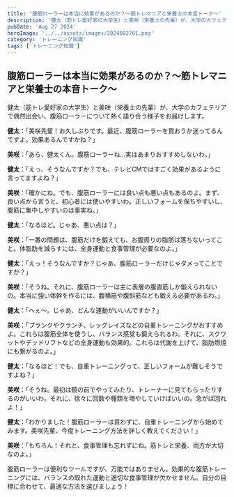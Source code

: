 ```yaml
---
title: '腹筋ローラーは本当に効果があるのか？～筋トレマニアと栄養士の本音トーク～'
description: '健太（筋トレ愛好家の大学生）と美咲（栄養士の先輩）が、大学のカフェテリアで偶然出会い、腹筋ローラーについて熱く語り合う様子をお届けします。'
pubDate: 'Aug 27 2024'
heroImage: '../../assets/images/2024082701.png'
category: 'トレーニング知識'
tags: ['トレーニング知識']
---
```


## 腹筋ローラーは本当に効果があるのか？～筋トレマニアと栄養士の本音トーク～

健太（筋トレ愛好家の大学生）と美咲（栄養士の先輩）が、大学のカフェテリアで偶然出会い、腹筋ローラーについて熱く語り合う様子をお届けします。

**健太**：「美咲先輩！お久しぶりです。最近、腹筋ローラーを買おうか迷ってるんですよ。効果あるんですかね？」

**美咲**：「あら、健太くん。腹筋ローラーね...実はあまりおすすめしないわ。」

**健太**：「えっ、そうなんですか？でも、テレビCMではすごく効果があるように言ってますよね？」

**美咲**：「確かにね。でも、腹筋ローラーには良い点も悪い点もあるのよ。まず、良い点から言うと、初心者には使いやすいわ。正しいフォームを保ちやすいし、腹筋に集中しやすいのは事実ね。」

**健太**：「なるほど。じゃあ、悪い点は？」

**美咲**：「一番の問題は、腹筋だけを鍛えても、お腹周りの脂肪は落ちないってこと。体脂肪を減らすには、全身運動と食事管理が必要なのよ。」

**健太**：「えっ！そうなんですか？じゃあ、腹筋ローラーだけじゃダメってことですか？」

**美咲**：「そうね。それに、腹筋ローラーは主に表層の腹直筋しか鍛えられないの。本当に強い体幹を作るには、腹横筋や腹斜筋なども鍛える必要があるわ。」

**健太**：「へぇ～。じゃあ、どんな運動がいいんですか？」

**美咲**：「プランクやクランチ、レッグレイズなどの自重トレーニングがおすすめよ。これらは腹筋全体を使うし、バランス感覚も鍛えられるわ。それに、スクワットやデッドリフトなどの全身運動も効果的。これらは代謝を上げて、脂肪燃焼にも繋がるのよ。」

**健太**：「なるほど！でも、自重トレーニングって、正しいフォームが難しそうですよね？」

**美咲**：「そうね。最初は鏡の前でやってみたり、トレーナーに見てもらったりするのがいいわ。それに、徐々に回数や種類を増やしていけばいいの。急がば回れよ！」

**健太**：「わかりました！腹筋ローラーは買わずに、自重トレーニングから始めてみます。美咲先輩、今度トレーニング方法を詳しく教えてください！」

**美咲**：「もちろん！それと、食事管理も忘れずにね。筋トレと栄養、両方が大切なのよ。」

腹筋ローラーは便利なツールですが、万能ではありません。効果的な腹筋トレーニングには、バランスの取れた運動と適切な食事管理が欠かせません。自分の目標に合わせて、最適な方法を選びましょう！
